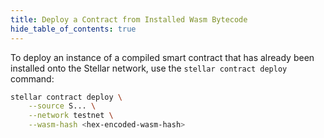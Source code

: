 ```yaml
---
title: Deploy a Contract from Installed Wasm Bytecode
hide_table_of_contents: true
---
```


To deploy an instance of a compiled smart contract that has already been installed onto the Stellar network, use the `stellar contract deploy` command:

```bash
stellar contract deploy \
    --source S... \
    --network testnet \
    --wasm-hash <hex-encoded-wasm-hash>
```
